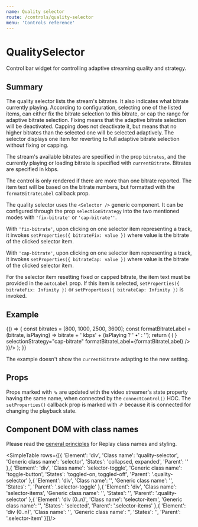 ```yaml
---
name: Quality selector
route: /controls/quality-selector
menu: 'Controls reference'
---
```



# QualitySelector

Control bar widget for controlling adaptive streaming quality and strategy.

## Summary

The quality selector lists the stream's bitrates. It also indicates what bitrate currently playing. According to configuration, selecting one of the listed items, can either fix the bitrate selection to this bitrate, or cap the range for adaptive bitrate selection. Fixing means that the adaptive bitrate selection will be deactivated. Capping does not deactivate it, but means that no higher bitrates than the selected one will be selected adaptively. The selector displays one item for reverting to full adaptive bitrate selection without fixing or capping.

The stream's available bitrates are specified in the prop `bitrates`, and the currently playing or loading bitrate is specified with `currentBitrate`. Bitrates are specified in kbps.

The control is only rendered if there are more than one bitrate reported. The item text will be based on the bitrate numbers, but formatted with the `formatBitrateLabel` callback prop.

The quality selector uses the `<Selector />` generic component. It can be configured through the prop `selectionStrategy` into the two mentioned modes with `'fix-bitrate'` or `'cap-bitrate''`.

With `'fix-bitrate'`, upon clicking on one selector item representing a track, it invokes `setProperties({ bitrateFix: value })` where value is the bitrate of the clicked selector item. 

With `'cap-bitrate'`, upon clicking on one selector item representing a track, it invokes `setProperties({ bitrateCap: value })` where value is the bitrate of the clicked selector item.

For the selector item resetting fixed or capped bitrate, the item text must be provided in the `autoLabel` prop. If this item is selected, `setProperties({ bitrateFix: Infinity })` or `setProperties({ bitrateCap: Infinity })` is invoked.

## Example

<Playground>
  {() => {
    const bitrates = [800, 1000, 2500, 3600];
    const formatBitrateLabel = (bitrate, isPlaying) => bitrate + ' kbps' + (isPlaying ? ' •' : '');
    return (
      <ShowCase height="160px" render={({ setProperties, bitrateCap }) => (
        <QualitySelector 
          setProperties={setProperties}
          bitrates={bitrates}
          currentBitrate={1000}
          bitrateCap={bitrateCap}
          autoLabel="Auto quality"
          toggleContent={<Settings/>}
          selectionStrategy="cap-bitrate"
          formatBitrateLabel={formatBitrateLabel}
        />
      )}/>
    );
  }}
</Playground>

The example doesn't show the `currentBitrate` adapting to the new setting.

## Props

<PropsTable of={QualitySelector}/>

Props marked with ⇘ are updated with the video streamer's state property having the same name, when connected by the `connectControl()` HOC. The ︎`setProperties()` callback prop is marked with ︎⇗ because it is connected for changing the playback state.

## Component DOM with class names

Please read the [general principles](/custom-replay/skins-styles) for Replay class names and styling.

<SimpleTable rows={[{ 
  'Element': 'div',
  'Class name': 'quality-selector',
  'Generic class name': 'selector',
  'States': 'collapsed, expanded',
  'Parent': ''
},{
  'Element': 'div',
  'Class name': 'selector-toggle',
  'Generic class name': 'toggle-button',
  'States': 'toggled-on, toggled-off',
  'Parent': '.quality-selector'
},{
  'Element': 'div',
  'Class name': '',
  'Generic class name': '',
  'States': '',
  'Parent': '.selector-toggle'
},{
  'Element': 'div',
  'Class name': 'selector-items',
  'Generic class name': '',
  'States': '',
  'Parent': '.quality-selector'
 },{
  'Element': 'div (0..n)',
  'Class name': 'selector-item',
  'Generic class name': '',
  'States': 'selected',
  'Parent': '.selector-items'
},{
  'Element': 'div (0..n)',
  'Class name': '',
  'Generic class name': '',
  'States': '',
  'Parent': '.selector-item'
 }]}/>